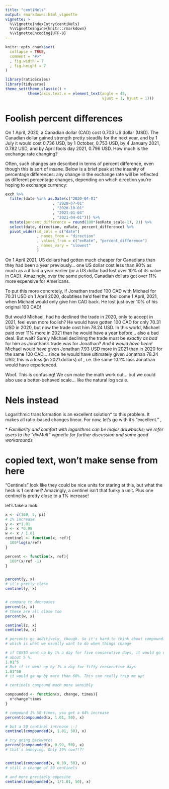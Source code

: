 ```yaml
---
title: "centiNels"
output: rmarkdown::html_vignette
vignette: >
  %\VignetteIndexEntry{centiNels}
  %\VignetteEngine{knitr::rmarkdown}
  %\VignetteEncoding{UTF-8}
---
```


```r
knitr::opts_chunk$set(
  collapse = TRUE,
  comment = "#>"
  , fig.width = 7
  , fig.height = 7
)
```

```r
library(ratioScales)
library(tidyverse)
theme_set(theme_classic() +
          theme(axis.text.x = element_text(angle = 45,
                                           vjust = 1, hjust = 1)))
```

# Foolish percent differences

On 1 April, 2020, a Canadian dollar (CAD) cost 0.703 US dollar (USD). The
Canadian dollar gained strength pretty steadily for the next year, and by 1 July
it would cost 0.736 USD, by  1 October, 0.753 USD, by 4 January 2021, 0.782 USD,
and by April fools day 2021, 0.796 USD. How much is the exchange rate changing?

Often, such changes are described in terms of percent difference, even though
this is sort of insane. Below is a brief peak at the insanity of percentage
differences: any change in the exchange rate will be reflected as different
percentage changes, depending on which direction you're hoping to exchange
currency:

```r
exch %>% 
  filter(date %in% as.Date(c("2020-04-01"
                     , "2020-07-01"
                     , "2020-10-01"
                     , "2021-01-04"
                     , "2021-04-01"))) %>% 
  mutate(percent_difference = round(100*(exRate_scale-1), 2)) %>% 
  select(date, direction, exRate, percent_difference) %>% 
  pivot_wider(id_cols = c("date")
              , names_from = "direction"
              , values_from = c("exRate", "percent_difference")
              , names_vary = "slowest"
              )
```

On 1 April 2021, US dollars had gotten much cheaper for Canadians than they had
been a year previously... one US dollar cost less than 90% as much as a it had a
year earlier (or a US dollar had lost over 10% of its value in CAD). Amazingly,
over the same period, Canadian dollars got over 11% more expensive for
Americans. 

To put this more concretely, if Jonathan traded 100 CAD with Michael for 70.31
USD on 1 April 2020, doubtless he'd feel the fool come 1 April, 2021, when
Michael would only give him \eqn{70.31/0.782411 = 89.86} CAD back. He lost just
over 10% of his original 100 CAD!

But would Michael, had he declined the trade in 2020, only to accept in 2021,
feel even more foolish? He would have gotten 100 CAD for only 70.31 USD in 2020,
but now the trade cost him 78.24 USD. In this world, Michael paid over 11% more
in 2021 than he would have a year before... also a bad deal. But wait? Surely
Michael declining the trade must be *exactly as bad* for him as Jonathan's trade
was for Jonathan? *And it would have been!* Michael would have given Jonathan
7.93 USD more in 2021 than in 2020 for the same 100 CAD... since he would have
ultimately given Jonathan 78.24 USD, this is a loss (in 2021 dollars) of
\eqn{7.93/78.24 = 0.101}, i.e. the same 10.1% loss Jonathan would have
experienced.

Woof. This is confusing! We *can* make the math work out... but we could also
use a better-behaved scale... like the natural log scale.

# Nels instead 

Logarithmic transformation is an excellent solution\* to this problem. It makes
all ratio-based changes linear.  For now, 
let's go with it's "excellent." ,


\* *Familiarity and comfort with logarithms can be major drawbacks; we refer
users to the "divMult" vignette for further discussion and some good
workarounds*

<!-- Next introduce log scaling, nels, centinels, and then show the cool
compounding 1 % and linear change in centinels, ideally with the exhange rate
data. The below is from the blog post -->

# copied text, won't make sense from here
"Centinels" look like they could be nice units for staring at this, but what the
heck is 1 centinel? Amazingly, a centinel isn't that funky a unit. Plus one
centinel is pretty close to a 1% increase!

let's take a look:

```r

x <- c(100, 5, pi)
# 1% increase
y <- x*1.01 
z <- x *0.99
w <- x / 1.01
centinel <- function(x, ref){
  100*log(x/ref)
}

percent <- function(x, ref){
  100*(x/ref -1)
}


percent(y, x)
# it's pretty close
centinel(y, x)


# compare to decreases
percent(z, x)
# these are all close too
percent(w, x)

centinel(z, x)
centinel(w, x)  

# percents go additively, though. So it's hard to think about compounding them
# which is what we usually want to do when things change

# if COVID went up by 1% a day for five consecutive days, it would go up by 
# about 5 %. 
1.01^5
# But if it went up by 1% a day for fifty consecutive days
1.01^50
# it would go up by more than 60%. This can really trip me up!

# centinels compound much more sensibly

compounded <- function(x, change, times){
  x*change^times
}

# compound 1% 50 times, you get a 64% increase
percent(compounded(x, 1.01, 50), x)

# but a 50 centinel increase :-)
centinel(compounded(x, 1.01, 50), x)

# try going backwards
percent(compounded(x, 0.99, 50), x)
# that's annoying. Only 39% now?!?!


centinel(compounded(x, 0.99, 50), x)
# still a change of 50 centinels

# and more precisely opposite 
centinel(compounded(x, 1/1.01, 50), x)

```

